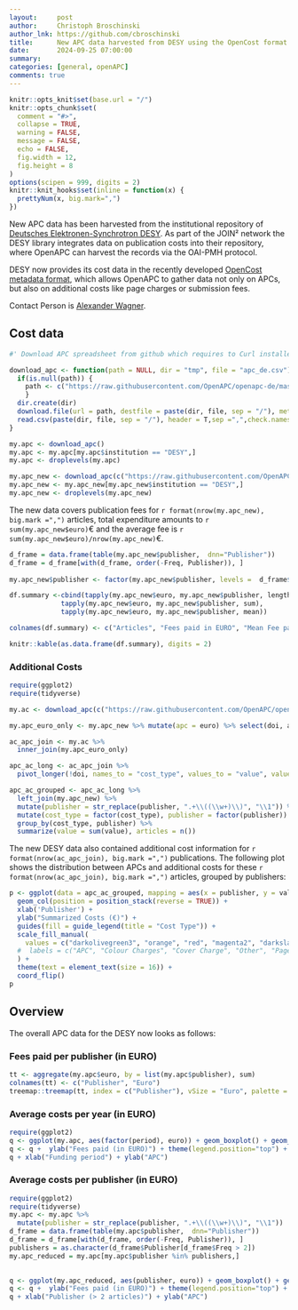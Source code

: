 ```yaml
---
layout:     post
author:     Christoph Broschinski
author_lnk: https://github.com/cbroschinski
title:      New APC data harvested from DESY using the OpenCost format
date:       2024-09-25 07:00:00
summary:    
categories: [general, openAPC]
comments: true
---
```



```r

knitr::opts_knit$set(base.url = "/")
knitr::opts_chunk$set(
  comment = "#>",
  collapse = TRUE,
  warning = FALSE, 
  message = FALSE,
  echo = FALSE,
  fig.width = 12,
  fig.height = 8
)
options(scipen = 999, digits = 2)
knitr::knit_hooks$set(inline = function(x) {
  prettyNum(x, big.mark=",")
})
```

New APC data has been harvested from the institutional repository of [Deutsches Elektronen-Synchrotron DESY](https://www.desy.de/index_eng.html). As part of the JOIN² network the DESY library integrates data on publication costs into their repository, where OpenAPC can harvest the records via the OAI-PMH protocol.

DESY now provides its cost data in the recently developed [OpenCost metadata format](https://github.com/opencost-de/opencost), which allows OpenAPC to gather data not only on APCs, but also on additional costs like page charges or submission fees.

Contact Person is [Alexander Wagner](mailto:alexander.wagner@desy.de).

## Cost data

```r
#' Download APC spreadsheet from github which requires to Curl installed

download_apc <- function(path = NULL, dir = "tmp", file = "apc_de.csv"){
  if(is.null(path)) {
    path <- c("https://raw.githubusercontent.com/OpenAPC/openapc-de/master/data/apc_de.csv")
    } 
  dir.create(dir) 
  download.file(url = path, destfile = paste(dir, file, sep = "/"), method = "curl")
  read.csv(paste(dir, file, sep = "/"), header = T,sep =",",check.names=FALSE)
}

my.apc <- download_apc()
my.apc <- my.apc[my.apc$institution == "DESY",]
my.apc <- droplevels(my.apc)

my.apc_new <- download_apc(c("https://raw.githubusercontent.com/OpenAPC/openapc-de/master/data/desy/new_articles_2024_09_24_enriched.csv"))
my.apc_new <- my.apc_new[my.apc_new$institution == "DESY",]
my.apc_new <- droplevels(my.apc_new)

```

The new data covers publication fees for `r format(nrow(my.apc_new), big.mark =",")` articles, total expenditure amounts to `r sum(my.apc_new$euro)`€ and the average fee is `r sum(my.apc_new$euro)/nrow(my.apc_new)`€.

```r
d_frame = data.frame(table(my.apc_new$publisher,  dnn="Publisher"))                 
d_frame = d_frame[with(d_frame, order(-Freq, Publisher)), ]                                           
                                    
my.apc_new$publisher <- factor(my.apc_new$publisher, levels =  d_frame$Publisher)

df.summary <-cbind(tapply(my.apc_new$euro, my.apc_new$publisher, length),
             tapply(my.apc_new$euro, my.apc_new$publisher, sum),
             tapply(my.apc_new$euro, my.apc_new$publisher, mean))

colnames(df.summary) <- c("Articles", "Fees paid in EURO", "Mean Fee paid")

knitr::kable(as.data.frame(df.summary), digits = 2)
```

### Additional Costs

```r
require(ggplot2)
require(tidyverse)

my.ac <- download_apc(c("https://raw.githubusercontent.com/OpenAPC/openapc-de/refs/heads/master/data/apc_de_additional_costs.csv"))

my.apc_euro_only <- my.apc_new %>% mutate(apc = euro) %>% select(doi, apc)

ac_apc_join <- my.ac %>%
  inner_join(my.apc_euro_only)

apc_ac_long <- ac_apc_join %>%
  pivot_longer(!doi, names_to = "cost_type", values_to = "value", values_drop_na = TRUE)

apc_ac_grouped <- apc_ac_long %>%
  left_join(my.apc_new) %>%
  mutate(publisher = str_replace(publisher, ".+\\((\\w+)\\)", "\\1")) %>%
  mutate(cost_type = factor(cost_type), publisher = factor(publisher)) %>%
  group_by(cost_type, publisher) %>%
  summarize(value = sum(value), articles = n())
```

The new DESY data also contained additional cost information for `r format(nrow(ac_apc_join), big.mark =",")` publications. The following plot shows the distribution between APCs and additional costs for these `r format(nrow(ac_apc_join), big.mark =",")` articles, grouped by publishers:


```r
p <- ggplot(data = apc_ac_grouped, mapping = aes(x = publisher, y = value, fill=cost_type)) +
  geom_col(position = position_stack(reverse = TRUE)) + 
  xlab('Publisher') + 
  ylab("Summarized Costs (€)") +
  guides(fill = guide_legend(title = "Cost Type")) + 
  scale_fill_manual(
    values = c("darkolivegreen3", "orange", "red", "magenta2", "darkslategray", "blue", "darkgreen", "yellow", "cyan"),
  #  labels = c("APC", "Colour Charges", "Cover Charge", "Other", "Page Charge", "Payment Fee", "Permission", "Reprint", "Submission Fee")
  ) + 
  theme(text = element_text(size = 16)) +
  coord_flip()
p

```

## Overview

The overall APC data for the DESY now looks as follows:

### Fees paid per publisher (in EURO)

```r
tt <- aggregate(my.apc$euro, by = list(my.apc$publisher), sum)
colnames(tt) <- c("Publisher", "Euro")
treemap::treemap(tt, index = c("Publisher"), vSize = "Euro", palette = "Paired")
```

###  Average costs per year (in EURO)

```r
require(ggplot2)
q <- ggplot(my.apc, aes(factor(period), euro)) + geom_boxplot() + geom_point()
q <- q +  ylab("Fees paid (in EURO)") + theme(legend.position="top") + theme_bw(base_size = 18)
q + xlab("Funding period") + ylab("APC")
```

###  Average costs per publisher (in EURO)

```r
require(ggplot2)
require(tidyverse)
my.apc <- my.apc %>%
  mutate(publisher = str_replace(publisher, ".+\\((\\w+)\\)", "\\1"))
d_frame = data.frame(table(my.apc$publisher,  dnn="Publisher"))                 
d_frame = d_frame[with(d_frame, order(-Freq, Publisher)), ]
publishers = as.character(d_frame$Publisher[d_frame$Freq > 2])
my.apc_reduced = my.apc[my.apc$publisher %in% publishers,]

  
q <- ggplot(my.apc_reduced, aes(publisher, euro)) + geom_boxplot() + geom_point()
q <- q +  ylab("Fees paid (in EURO)") + theme(legend.position="top") + theme_bw(base_size = 18) + coord_flip()
q + xlab("Publisher (> 2 articles)") + ylab("APC")
```
